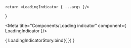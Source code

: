 
    return <LoadingIndicator { ...args }/>
}

<Meta
    title="Components/Loading indicator"
    component={ LoadingIndicator }/>

<Canvas>
    <Story name="Default"  args={{ color: "var(--contrast)" }}>
        { LoadingIndicatorStory.bind({  }) }
    </Story>
</Canvas>


